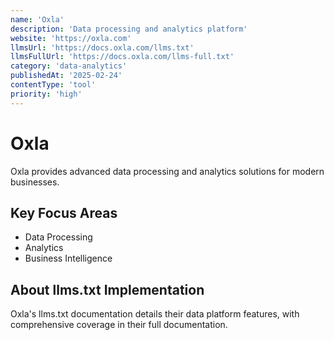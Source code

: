 ```yaml
---
name: 'Oxla'
description: 'Data processing and analytics platform'
website: 'https://oxla.com'
llmsUrl: 'https://docs.oxla.com/llms.txt'
llmsFullUrl: 'https://docs.oxla.com/llms-full.txt'
category: 'data-analytics'
publishedAt: '2025-02-24'
contentType: 'tool'
priority: 'high'
---
```


# Oxla

Oxla provides advanced data processing and analytics solutions for modern businesses.

## Key Focus Areas

- Data Processing
- Analytics
- Business Intelligence

## About llms.txt Implementation

Oxla's llms.txt documentation details their data platform features, with comprehensive coverage in their full documentation.
